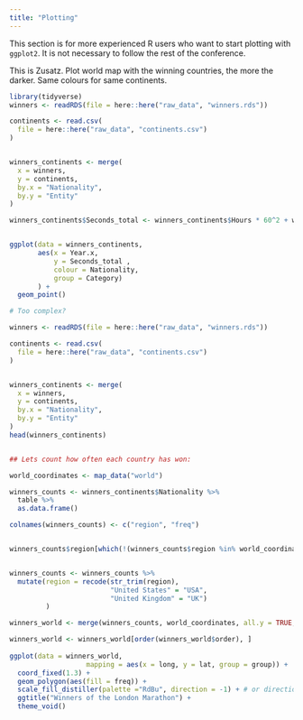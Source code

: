 ```yaml
---
title: "Plotting"
---
```


This section is for more experienced R users who want to start plotting with `ggplot2`. It is not necessary to follow the rest of the conference.

This is Zusatz. Plot world map with the winning countries, the more the darker. Same colours for same continents.

```r
library(tidyverse)
winners <- readRDS(file = here::here("raw_data", "winners.rds"))

continents <- read.csv(
  file = here::here("raw_data", "continents.csv")
)


winners_continents <- merge(
  x = winners,
  y = continents,
  by.x = "Nationality",
  by.y = "Entity"
)

winners_continents$Seconds_total <- winners_continents$Hours * 60^2 + winners_continents$Minutes * 60 + winners_continents$Seconds


ggplot(data = winners_continents, 
       aes(x = Year.x, 
           y = Seconds_total ,
           colour = Nationality, 
           group = Category)
       ) +
  geom_point()

```

```r
# Too complex?

winners <- readRDS(file = here::here("raw_data", "winners.rds"))

continents <- read.csv(
  file = here::here("raw_data", "continents.csv")
)


winners_continents <- merge(
  x = winners,
  y = continents,
  by.x = "Nationality",
  by.y = "Entity"
)
head(winners_continents)


## Lets count how often each country has won:

world_coordinates <- map_data("world")

winners_counts <- winners_continents$Nationality %>%
  table %>%
  as.data.frame() 

colnames(winners_counts) <- c("region", "freq")


winners_counts$region[which(!(winners_counts$region %in% world_coordinates$region))]


winners_counts <- winners_counts %>%
  mutate(region = recode(str_trim(region), 
                         "United States" = "USA", 
                         "United Kingdom" = "UK")
         )

winners_world <- merge(winners_counts, world_coordinates, all.y = TRUE, all.x = FALSE) 

winners_world <- winners_world[order(winners_world$order), ]
  
ggplot(data = winners_world, 
                   mapping = aes(x = long, y = lat, group = group)) + 
  coord_fixed(1.3) +
  geom_polygon(aes(fill = freq)) +
  scale_fill_distiller(palette ="RdBu", direction = -1) + # or direction=1
  ggtitle("Winners of the London Marathon") +
  theme_void()



```
